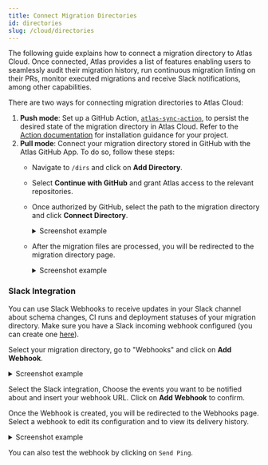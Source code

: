 ```yaml
---
title: Connect Migration Directories
id: directories
slug: /cloud/directories
---
```


The following guide explains how to connect a migration directory to Atlas Cloud. Once connected, Atlas provides a list
of features enabling users to seamlessly audit their migration history, run continuous migration linting on their PRs,
monitor executed migrations and receive Slack notifications, among other capabilities.

There are two ways for connecting migration directories to Atlas Cloud:

1. **Push mode**: Set up a GitHub Action, [`atlas-sync-action`](https://github.com/ariga/atlas-sync-action), to persist
  the desired state of the migration directory in Atlas Cloud. Refer to the [Action documentation](https://github.com/ariga/atlas-sync-action#usage)
  for installation guidance for your project.
2. **Pull mode**: Connect your migration directory stored in GitHub with the Atlas GitHub App. To do so, follow these steps:
   - Navigate to `/dirs` and click on **Add Directory**.
   - Select **Continue with GitHub** and grant Atlas access to the relevant repositories.
   - Once authorized by GitHub, select the path to the migration directory and click **Connect Directory**.
     <details>
     <summary>Screenshot example</summary>

     ![](https://atlasgo.io/uploads/images/blog-v010/configure-dir.png)

     </details>
   - After the migration files are processed, you will be redirected to the migration directory page.
     <details>
     <summary>Screenshot example</summary>

     ![](https://atlasgo.io/uploads/images/blog-v010/view-dir-erd.png)

     </details>

### Slack Integration
You can use Slack Webhooks to receive updates in your Slack channel about schema changes, CI runs and deployment statuses of your migration directory.
Make sure you have a Slack incoming webhook configured
(you can create one [here](https://my.slack.com/services/new/incoming-webhook)).

Select your migration directory, go to "Webhooks" and click on **Add Webhook**.
<details>
<summary>Screenshot example</summary>

![](https://atlasgo.io/uploads/images/blog-v010/webhook-form.png)

</details>


Select the Slack integration, Choose the events you want to be notified about and insert your webhook URL.
Click on **Add Webhook** to confirm.

Once the Webhook is created, you will be redirected to the Webhooks page.
Select a webhook to edit its configuration and to view its delivery history.
<details>
<summary>Screenshot example</summary>

![](https://atlasgo.io/uploads/images/blog-v010/manage-webhook-with-deliveries.png)

</details>

You can also test the webhook by clicking on `Send Ping`.